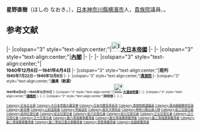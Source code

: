 {{unreferenced|time=2018-09-30T09:34:09+00:00}}
{{Infobox President
|name              = 星野直樹
|original_name     = 星野 直樹
|image             = Hoshino Naoki.jpg
|imagesize         = 220px
|caption           = [[昭和|昭和]]二十二年（1947年）作為[[甲級戰犯|甲級戰犯]]攝於[[遠東國際軍事法庭|遠東國際軍事法庭]]
|office            = [[日本內閣|內閣]]
|title             = {{link-ja|内閣書記官長|内閣書記官長|書記官長}}
|term_start        = 1941年10月18日
|term_end          = 1944年7月22日
|monarch           = [[昭和天皇|昭和天皇]]
|primeminister     = [[東條英機|東條英機]]
|predecessor       = {{link-ja|富田健治|富田健治}}
|successor         = {{link-ja|三浦一雄|三浦一雄}}
|title1            = {{link-ja|企劃院|企画院}}總裁
|term_start1       = 1940年7月22日
|term_end1         = 1941年4月4日
|monarch1          = 昭和天皇
|primeminister1    = [[近衛文麿|近衛文麿]]
|1blankname1       = 次長
|1namedata1        = {{link-ja|植村甲午郎|植村甲午郎}}→{{link-ja|小畑忠良|小畑忠良}}
|predecessor1      = {{link-ja|竹内可吉|竹内可吉}}
|successor1        = [[鈴木貞一|鈴木貞一]]
|title2            = {{link-ja|無任所大臣 (日本)|無任所大臣 (日本)|國務大臣}}
|monarch2          = 昭和天皇
|term_start2       = 1940年12月6日
|term_end2         = 1941年4月4日
|primeminister2    = 近衛文麿
|title3            = 班列
|monarch3          = 昭和天皇
|term_start3       = 1940年7月22日
|term_end3         = 1940年12月6日
|primeminister3    = 近衛文麿
|office4           = [[貴族院_(日本)|貴族院]]
|title4            = 議員（敕選）
|term_start4       = 1941年4月4日
|term_end4         = 1945年12月15日
|1blankname4       = 議長
|1namedata4        = [[松平賴壽|松平賴壽]]→[[德川圀順|德川圀順]]
|2blankname4       = 副議長
|2namedata4        = {{Link-ja|佐佐木行忠|佐佐木行忠}}→{{Link-ja|酒井忠正|酒井忠正}}
|office5           = [[滿洲國國務院|國務院]]
|title5            = {{Link-ja|總務廳 (滿州國)|総務庁 (満州国)|總務廳}}總務長官
|term_start5       = 1937年7月1日
|term_end5         = 1940年7月21日
|monarch5          = 康德帝（[[溥儀|溥儀]]）
|primeminister5    = [[張景惠|張景惠]]
|1blankname5       = 次長
|1namedata5        = {{List collapsed|title=列表|1=
[[谷次亨|谷次亨]]（1937－1940）
<br>[[神吉正一|神吉正一]]（1937－1939）
<br>[[岸信介|岸信介]]（1939）
<br>{{Link-ja|薄田美朝|薄田美朝}}（1939－1940）
<br>[[松木俠|松木俠]]（1940）}}
|predecessor5      = 職位創建<br><small>原因：由總務廳長官改制
|successor5        = 無<br><small>下一相同頭銜：[[武部六藏|武部六藏]]
|title6            = 總務廳長官
|term_start6       = 1936年12月16日
|term_end6         = 1937年7月1日
|monarch6          = 康德帝（溥儀）
|primeminister6    = 張景惠
|1blankname6       = 次長
|1namedata6        = 神吉正一
|predecessor6      = [[大達茂雄|大達茂雄]]
|successor6        = 職位廢止<br><small>原因：改制為總務廳總務長官
|office7           = 財政部
|title7            = 次長
|term_start7       = 1936年6月9日
|term_end7         = 1936年12月16日
|monarch7          = 康德帝（溥儀）
|primeminister7    = 張景惠
|1blankname7       = 大臣
|1namedata7        = [[孫其昌|孫其昌]]
|predecessor7      = [[洪維國|洪維國]]
|successor7        = 職位廢止
|title8            = 總務司長
|term_start8       = 1932年7月17日
|term_end8         = 1936年6月9日
|monarch8          = 康德帝（溥儀）
|primeminister8    = [[鄭孝胥|鄭孝胥]]→張景惠
|1blankname8       = 總長<br>→大臣
|1namedata8        = [[熙洽|熙洽]]→孫其昌
|2blankname8       = 次長
|2namedata8        = 孫其昌→洪維國
|predecessor8      = {{Link-ja|阪谷希一|阪谷希一}}
|successor8        = [[田村敏雄|田村敏雄]]

|birth_date        = {{birth date|1892|4|10}}
|birth_place       = {{JPN-EMP}}[[神奈川縣|神奈川縣]][[橫浜市|橫浜市]]（今{{JPN}}神奈川縣橫浜市）
|death_date        = {{death_date_and_age|1978|5|29|1892|4|10}}
|party             = {{Link-ja|研究會|研究会 (貴族院)}}
|parents           = {{link-ja|星野光多|星野光多}}（父）<br>長谷川みね （母）
|relatives         = 星野宗七（祖父）<br>星野るい（祖母）<br>星野銀治（伯）<br>星野又吉（叔）<br>高杉幸（姑）<br>星野あい（姑）<br>星野茂樹（弟）<br>{{link-ja|星野芳樹|星野芳樹}}（弟）<br>{{link-ja|星野鐵男|星野鉄男}}（從兄弟）
|alma_mater        = [[東京大學大學院法學政治學研究科及法學部|東京帝國大學法學部政治學科]]（1917年）
|profession        = [[大藏省|大藏省]][[官僚|官僚]]、[[政治人物|政治人物]]
}}
'''星野直樹'''（ほしの なおき，{{bd|1892年|4月10日|1978年|5月29日|catIdx=Naoki, Hoshino}}），[[日本|日本]][[神奈川縣|神奈川縣]][[横濱市|横濱市]]人，[[貴族院_(日本)|貴族院]]議員、{{link-ja|内閣書記官長|内閣書記官長}}。

==参考文献==
{{reflist}}

{{start box}}
|-
|colspan="3" style="text-align:center;"|'''[[File:Imperial_Seal_of_Japan.svg|25px]][[大日本帝國|大日本帝國]]'''
|-
{{s-off}}
|-
|colspan="3" style="text-align:center;"|'''[[日本內閣|內閣]]'''
|-
{{s-before|{{link-ja|富田健治|富田健治}}}}
{{s-title|{{link-ja|内閣書記官長|內閣書記官長}}<br><small>1941年10月18日－1944年7月22日}}
{{s-after|{{link-ja|三浦一雄|三浦一雄}}}}
|-
{{s-before|{{link-ja|竹内可吉|竹内可吉}}}}
{{s-title|{{link-ja|企劃院|企画院}}總裁<br><small>1940年7月22日－1941年4月4日}}
{{s-after|[[鈴木貞一|鈴木貞一]]}}
|-
|colspan="3" style="text-align:center;"|'''{{link-ja|無任所大臣 (日本)|無任所大臣 (日本)|國務大臣}}<br><small>1940年12月6日－1941年4月4日'''
|-
|colspan="3" style="text-align:center;"|'''班列<br><small>1940年7月22日－1940年12月6日'''
|-
{{s-par}}
|-
|colspan="3" style="text-align:center;"|'''[[貴族院|貴族院]]'''
|-
|colspan="3" style="text-align:center;"|'''議員（敕選）<br><small>1941年4月4日－1945年12月15日'''
|-
|colspan="3" style="text-align:center;"|'''[[File:Emblem_of_the_Emperor_of_Manchukuo.svg|25px]][[大滿洲帝國|大滿洲帝國]]'''
|-
{{s-off}}
|-
|colspan="3" style="text-align:center;"|'''[[滿洲國國務院|國務院]]'''
|-
{{s-before|職位創建（<small>原因：<br>由總務廳長官改制</small>）}}
{{s-title|{{Link-ja|總務廳 (滿州國)|総務庁 (満州国)|總務廳}}總務長官<br><small>1937年7月1日－1940年7月21日}}
{{s-after|無<small>（下一相同頭銜：<br>[[武部六藏|武部六藏]]）</small>}}
|-
{{s-before|[[大達茂雄|大達茂雄]]}}
{{s-title|{{Link-ja|總務廳 (滿州國)|総務庁 (満州国)|總務廳}}長官<br><small>1936年12月16日－1937年7月1日}}
{{s-after|職位廢止（<small>原因：<br>改制為總務廳總務長官</small>）}}
|-
|colspan="3" style="text-align:center;"|'''財政部'''
|-
{{s-before|[[洪維國|洪維國]]}}
{{s-title|次長<br><small>1936年6月9日－1936年12月16日}}
{{s-after|職位廢止}}
|-
{{s-before|{{Link-ja|阪谷希一|阪谷希一}}}}
{{s-title|總務司長<br><small>1932年7月17日－1936年6月9日}}
{{s-after|[[田村敏雄|田村敏雄]]}}
|-
{{end box}}

{{內閣官房長官}}
{{遠東國際軍事法庭}}
{{DEFAULTSORT:Hoshino Naoki}}
{{Authority control}}
[[Category:日本企业家|Category:日本企业家]]
[[Category:大日本帝國大藏官僚|Category:大日本帝國大藏官僚]]
[[Category:日本内閣官房長官|Category:日本内閣官房長官]]
[[Category:貴族院敕選議員|Category:貴族院敕選議員]]
[[Category:滿洲國國務院官員|Category:滿洲國國務院官員]]
[[Category:新官僚|Category:新官僚]]
[[Category:公职追放者|Category:公职追放者]]
[[Category:甲级战犯|Category:甲级战犯]]
[[Category:東京大學校友|Category:東京大學校友]]
[[Category:神奈川縣出身人物|Category:神奈川縣出身人物]]
[[Category:從三位受位者|Category:從三位受位者]]
[[Category:從四位受位者|Category:從四位受位者]]
[[Category:從五位受位者|Category:從五位受位者]]
[[Category:從六位受位者|Category:從六位受位者]]
[[Category:從七位受位者|Category:從七位受位者]]
[[Category:正五位受位者|Category:正五位受位者]]
[[Category:正六位受位者|Category:正六位受位者]]
[[Category:正七位受位者|Category:正七位受位者]]
[[Category:勳六等瑞寶章獲得者|Category:勳六等瑞寶章獲得者]]
[[Category:勳五等瑞寶章獲得者|Category:勳五等瑞寶章獲得者]]
[[Category:勳三等瑞寶章獲得者|Category:勳三等瑞寶章獲得者]]
[[Category:勳二等瑞寶章獲得者|Category:勳二等瑞寶章獲得者]]
[[Category:勳二等旭日重光章獲得者|Category:勳二等旭日重光章獲得者]]
[[Category:景雲章獲得者|Category:景雲章獲得者]]
[[Category:柱國章獲得者|Category:柱國章獲得者]]